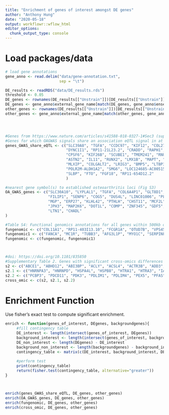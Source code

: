 ```yaml
---
title: "Enrichment of genes of interest amongst DE genes"
author: "Anthony Hung"
date: "2020-05-18"
output: workflowr::wflow_html
editor_options:
  chunk_output_type: console
---
```


# Load packages/data

```r
# load gene annotations
gene_anno <- read.delim("data/gene-annotation.txt",
                        sep = "\t")

DE_results <- readRDS("data/DE_results.rds")
threshold <- 0.05
DE_genes <- rownames(DE_results[["Unstrain"]])[DE_results[["Unstrain"]]$qvalue < threshold]
DE_genes <- gene_anno$external_gene_name[match(DE_genes, gene_anno$ensembl_gene_id)]
other_genes <- rownames(DE_results[["Unstrain"]])[DE_results[["Unstrain"]]$qvalue >= threshold]
other_genes <- gene_anno$external_gene_name[match(other_genes, gene_anno$ensembl_gene_id)]




#Genes from https://www.nature.com/articles/s41588-018-0327-1#Sec3 (supp table 6)
#Genes for which OAGWAS signals share an association eQTL signal in at least one tissue (coloc/metaxcan).
genes_GWAS_share_eQTL <- c("SLC39A8", "TGFA", "CCDC97", "KIF12", "COL27A1", "AC011475.1", "LTBP1", "CSK", "RP11-10A14.8", "RBM6", "DPEP1",
                           "DYNC1I1", "RP11-21L23.2", "CRADD", "RAPH1",  "ANAPC4", "HIST1H2AC", "RABGAP1L", "GLIS3", "RP5-1024C24.1", "DCDC1", "MAPT",
                           "CPSF6", "KIF26B", "SCUBE1", "TMEM241", "RNU2-17P", "CDC5L-RP3-449H6.1", "RN7SKP15-RP11-993B23.1", "RP11-415D17.4", "COL11A1", "ITIH1",
                           "ASTN2", "IL11", "RUNX2", "LMX1B", "MAPT", "RP11-22A3.1-RNU6-962P", "ERG-LINC00114", "SMAD3", "TBX4", "NACA2", "TNC",
                           "MLXIP", "COLGALT2", "LRIG3", "BMP5", "LTBP3", "GSDMC", "SPTBN2", "GDF5", "NFAT5", "SBNO1", 
                           "POLR2M-ALDH1A2", "SMG6", "LOC124685-AC005152.3", "AP3B1", "AC098872.3", "USP8", "RP11-95P13.2-ZC3H11B", "RP11-115J23.1", "HLA-DPB1", "NF1",
                           "SLBP", "FTO", "FGF18", "RP11-654D12.2"
                           )

#nearest gene symbol(s) to established osteoarthritis loci (Fig S3)
OA_GWAS_genes <- c("SLC30A10", "LYPLAL1", "TGFA", "COL6A4P1", "GLT8D1", "TP63", "ANXA3", "BTNL2", "HLA-DQB1", "SUPT3H",
                   "FILIP1", "SENP6", "COG5", "DUS4L", "LINC01006", "PLEC", "GLIS3", "MOB3B", "EQTN", "ASTN2",
                   "MGP", "ERP27", "KLHL42", "PTHLH", "CHST11", "MCF2L", "ALDH1A2", "ALDH1A2", "SMAD3", "FTO",
                   "JPH3", "MAP2K6", "DOT1L", "COMP", "ZNF345", "GDF5", "ZMYND8", "NCOA3", "RWDD2B", "USP16", 
                   "LTN1", "CHADL"
)

#Table S4: Functional genomics annotations for all genes within 500kb of the osteoarthritis-associated variants. (subset to those with any evidence)
fungenomic <- c("COL11A1", "RP11-403I13.10", "FCGR1A", "OTUD7B", "VPS45", "PLEKHO1", "APH1A", "CIART", "RPRD2", "TARS2", "ECM1", "ENSA", "CTSS", "CTSK", "ANXA9", "MINDY1", "MLLT11", "CENPL", "DARS2", "RC3H1", "RP11-160H22.5", "RABGAP1L", "LAMC1", "LAMC2", "NCF2", "COLGALT2", "TSEN15", "LYPLAL1", "RP11-392O17.1", "MARK1", "COX20", "SMYD3", "TTC27", "LTBP1", "FAM98A", "MXD1", "ASPRV1", "TIA1", "PCYOX1", "SNRPG", "FAM136A", "TGFA", "ATP6V1B1", "NAGK", "DYSF", "GLS", "STAT1", "STAT4", "BMPR2", "FAM117B", "ICA1L", "CARF", "WDR12", "RAPH1", "CTLA4", "P4HTM", "WDR6", "IMPDH2", "LAMB2", "AMT", "NICN1", "DAG1", "RNF123", "GMPPB", "IP6K1", "FAM212A", "UBA7", "CAMKV", "ACTBP13", "MST1R", "CTD-2330K9.3", "RBM6", "RBM5", "SEMA3F", "GNAI2", "IFRD2", "HYAL1", "HYAL2", "TMEM115", "CACNA2D2", "CISH", "RRP9", "PCBP4", "ABHD14A", "ABHD14B", "ABHD14A-ACY1", "RPL29", "POC1A", "TWF2", "PPM1M", "WDR82", "GLYCTK", "RP11-168J18.6", "PHF7", "NISCH", "NT5DC2", "PBRM1", "GNL3", "GLT8D1", "SPCS1", "RP5-966M1.5", "NEK4", "ITIH1", "ITIH3", "ITIH4", "MUSTN1", "SFMBT1", "PRKCD", "TKT", "IDUA", "FGFRL1", "RNF212", "CTBP1", "UVSSA", "RP11-1398P2.1", "FAM53A", "SLBP", "RP11-572O17.1", "TMEM129", "TACC3", "FGFR3", "LETM1", "NSD2", "POLN", "ZFYVE28", "RAB28", "NKX3-2", "DHX15", "HNRNPA1P65", "SOD3", "CCDC149", "ZCCHC4", "ANAPC4", "SEL1L3", "PPP3CA", "SLC39A8", "NFKB1", "UBE2D3", "CISD2", "BDH2", "CTD-2179L22.1", "AP3B1", "ARSB", "BHMT2", "BHMT", "DMGDH", "FGF18", "SH3PXD2B", "CARMIL1", "U91328.19", "U91328.22", "HIST1H1C", "HFE", "HIST1H2APS3", "BTN2A2", "BTN3A3", "BTN2A1", "HIST1H2BJ", "HIST1H2AG", "HIST1H2BK", "AGER", "PBX2", "GPSM3", "HLA-DRB5", "RPL32P1", "HLA-DPB1", "COL11A2", "RING1", "BAK1", "ITPR3", "IP6K3", "LEMD2", "YIPF3", "POLR1C", "VEGFA", "C6orf223", "TMEM63B", "SLC29A1", "NFKBIE", "SUPT3H", "RP1-244F24.1", "RUNX2", "SUPT3H", "RUNX2", "RP1-244F24.1", "CLIC5", "RCAN2", "BMP5", "COL12A1", "TMEM30A", "FILIP1", "MYO6", "PON3", "PDK4", "DYNC1I1", "SLC25A13", "DLX6", "DLX5", "ALG1L13P", "FAM86B3P", "ERI1", "PPP1R3B", "RP11-10A14.5", "MSRA", "GSDMC", "FAM49B", "SLC1A1", "JAK2", "SLC31A2", "FKBP15", "CDC26", "POLE3", "C9orf43", "ZNF618", "COL27A1", "ORM1", "ORM2", "TNFSF15", "TNFSF8", "TNC", "COL27A1", "ORM1", "ORM2", "TNFSF15", "TNFSF8", "TNC", "PAPPA", "TLR4", "PBX3", "LMX1B", "ZBTB43", "ANGPTL2", "FAM129B", "MPPED2", "EHD1", "PPP2R5B", "SNX15", "NAALADL1", "TM7SF2", "SYVN1", "CAPN1", "SLC25A45", "FRMD8", "NEAT1", "MALAT1", "SCYL1", "LTBP3", "SSSCA1-AS1", "FAM89B", "KCNK7", "MAP3K11", "RELA", "RNASEH2C", "EFEMP2", "FOSL1", "DRAP1", "BANF1", "TMEM151A", "B4GAT1", "NPAS4", "MRPL11", "PELI3", "ZDHHC24", "EFEMP2", "FOSL1", "DRAP1", "BANF1", "TMEM151A", "B4GAT1", "NPAS4", "MRPL11", "PELI3", "ZDHHC24", "RBM4B", "SPTBN2", "PC", "C11orf86", "RHOD", "ANKRD13D", "RAD9A", "GPR152", "TBX10", "THAP12", "GUCY2EP", "RP11-21L23.4", "RP11-21L23.3", "TSKU", "RP11-21L23.2", "ACER3", "PAK1", "FTH1P16", "RSF1", "INTS13", "FGFR1OP2", "PPFIBP1", "REP15", "HMGB1P49", "MRPS35", "PTHLH", "LRIG3", "SLC16A7", "RP11-813P10.2", "NUP107", "SLC35E3", "MDM2", "CPSF6", "LYZ", "FRS2", "CCT2", "RAB3IP", "MYRFL", "DUSP6", "ATP2B1", "UBE2N", "SOCS2", "RP11-887P2.5", "CRADD", "CEP83", "P2RX7", "P2RX4", "TMEM120B", "AC156455.1", "DIABLO", "DIABLO", "CCDC150P1", "DENR", "HIP1R", "VPS37B", "PITPNM2", "DENR", "HIP1R", "VPS37B", "ABCB9", "PITPNM2", "MPHOSPH9", "C12orf65", "RP11-282O18.3", "CDK2AP1", "SBNO1", "RILPL2", "SNRNP35", "DDX55", "DNAH10OS", "RFLNA", "NCOR2", "FGF7", "USP8", "RP11-562A8.1", "RP11-562A8.5", "AP4E1", "TNFAIP8L3", "CYP19A1", "CGNL1", "ALDH1A2", "ADAM10", "MAP2K1", "LCTL", "SMAD3", "PIAS1", "LOXL1", "ISLR2", "ISLR", "STRA6", "CCDC33", "SEMA7A", "EDC3", "CYP1A1", "CSK", "LMAN1L", "ULK3", "SCAMP2", "MPI", "COX5A", "RPP25", "NEIL1", "MAN2C1", "PTPN9", "IMP3", "SNX33", "CSPG4", "RP11-467J12.4", "RBL2", "AKTIP", "RPGRIP1L", "FTO", "IRX3", "CDH3", "TANGO6", "PDF", "NFAT5", "WWP2", "CLEC18A", "PDXDC2P", "FUK", "COG4", "SF3B3", "IL34", "CYBA", "CDT1", "GALNS", "ANKRD11", "SPG7", "DPEP1", "CHMP1A", "SPATA2L", "ZNF276")
fungenomic1 <- c("FANCA", "MC1R", "TUBB3", "AFG3L1P", "MYO1C", "SERPINF1", "RPA1", "DPH1", "HIC1", "SMG6", "HNRNPA1P16", "TSR1", "MNT", "METTL16", "BLMH", "CTD-2349P21.5", "CTD-2349P21.9", "RNF135", "RP11-271K11.5", "NF1", "OMG", "EVI2B", "EVI2A", "RAB11FIP4", "UTP6", "SUZ12", "RHOT1", "DCAKD", "FMNL1", "ARHGAP27", "PLEKHM1", "RP11-798G7.8", "LRRC37A4P", "DND1P1", "RPS26P8", "CRHR1", "SPPL2C", "MAPT", "RP11-259G18.3", "RP11-259G18.1", "RP11-995C19.2", "LRRC37A2", "ARL17A", "NSF", "WNT3", "GOSR2", "DCAKD", "NMT1", "FMNL1", "PLEKHM1", "GOSR2", "BCAS3", "TBX2", "TBX4", "LINC01152", "SOX9", "TMEM241", "RIOK3", "NPC1", "LAMA3", "OSBPL1A", "OLFM2", "COL5A3", "ANGPTL6", "PPAN", "P2RY11", "DNMT1", "S1PR2", "ICAM1", "ICAM5", "ZGLP1", "CTD-2369P2.12", "TYK2", "PDE4A", "SLC44A2", "ILF3-AS1", "ILF3", "DNM2", "TMED1", "SMARCA4", "KANK2", "TMEM205", "RGL3", "CCDC151", "CNN1", "ACP5", "PLD3", "CTC-492K19.4", "BLVRB", "LTBP4", "NUMBL", "ITPKC", "SNRPA", "MIA", "CYP2T1P", "AXL", "TGFB1", "CEACAM5", "DEDD2", "GSK3A", "ERF", "PAFAH1B3", "TMEM145", "MEGF8", "DNAAF3", "PTPRH", "COX6B2", "IL11", "SHISA7", "NAT14", "SSC5D", "ZNF524", "ZSCAN5A", "ITCH", "MAP1LC3A", "PIGU", "ACSS2", "MYH7B", "TRPC4AP", "EDEM2", "PROCR", "EIF6", "UQCC1", "GDF5", "CEP250", "ERGIC3", "FER1L4", "RBM12", "PHF20", "SCAND1", "SPATA20P1", "KCNJ15", "ERG", "PSMG1", "HMGN1", "RRP7A", "RRP7BP", "CYB5R3", "A4GALT", "RP1-47A17.1", "PACSIN2", "MCAT", "TSPO", "TTLL12", "SCUBE1", "SAMM50", "PARVB")
fungenomic <- c(fungenomic, fungenomic1)



#doi: https://doi.org/10.1101/835850
#Supplementary Table 2. Genes with significant cross-omics differences between high-grade and low-grade cartilage. (transcriptomic, proteomic both were significant)
s2 <- c("ABCE1", "ABHD12", "ABI3BP", "ACLY", "ACSL4", "ACTR3B", "ADD3", "ADPRH", "ADSS", "AEBP1", "AGFG1", "AGTRAP", "AHCY", "AK2", "AKR1B1", "AKR1C1", "AKR1C2", "ALDH18A1", "ALDH1A2", "ALDH1A3", "AMPD2", "ANAPC7", "ANK3", "ANPEP", "APOD", "APP", "ARHGAP17", "ARMC9", "ARSA", "ASAH1", "ATAD3B", "ATP6AP1", "BAIAP2L1", "BCCIP", "BCL2L13", "BLOC1S6", "BOLA2", "BRIX1", "C17orf58", "C1GALT1", "C1QTNF5", "C1R", "C4BPA", "CA5B", "CAPG", "CAPS", "CARHSP1", "CASP3", "CASP4", "CCDC124", "CCDC50", "CCDC85A", "CCDC86", "CCL20", "CCPG1", "CFH", "CHDH", "CHMP1B", "CHMP2A", "CHRDL2", "CLEC3B", "CLIC3", "CLIC6", "CMAS", "CMBL", "CNN2", "CNN3", "COG7", "COL15A1", "COL18A1", "COL1A2", "COL3A1", "COL4A1", "COL4A2", "COL5A1", "COL9A1", "COPB2", "COPG1", "CPSF4", "CPT1A", "CPT2", "CRISPLD1", "CRLF1", "CRTAC1", "CSTB", "CTBP1", "CTBS", "CTSA", "CTSD", "CYLD", "CYP1B1", "CYP27A1", "DCPS", "DDAH1", "DDR2", "DDRGK1", "DDX19A", "DDX21", "DDX46", "DDX47", "DERA", "DFNA5", "DGKA", "DHODH", "DNAJC2", "DPP4", "DPP7", "DPYD", "DSC2", "EARS2", "EFEMP1", "EHHADH", "EIF2B4", "EIF2B5", "ELMO1", "ENO1", "EPB41", "EPB41L3", "EPS8L2", "ERG", "ERP44", "EXD2", "EXOSC4", "EXOSC8", "FABP5", "FAM98A", "FAP", "FARSB", "FBLN1", "FDFT1", "FDPS", "FGD5", "FGF1", "FLOT2", "FN1", "FRZB", "FST", "FSTL1", "FTL", "GADD45GIP1", "GALE", "GALNT10", "GALNT15", "GALNT16", "GCLM", "GFPT2", "GGCT", "GGH", "GLB1", "GLO1", "GLRX", "GLRX3", "GLRX5", "GNL3", "GNPDA1", "GNPNAT1", "GNS", "GPHN", "GPT2", "GPX8", "GRN", "GRWD1", "GSK3B", "GSTZ1", "GTF2F2", "GULP1", "HBA1", "HBB", "HINT3")
s2.1 <- c("HNRNPA3", "HNRNPD", "HSPA4L", "HSPB8", "HTRA1", "HTRA3", "IARS", "IGFBP7", "IL16", "IL17D", "IMPDH1", "INTS10", "IRAK4", "IRS1", "ISG20", "ITM2B", "ITSN1", "KANK2", "KATNAL1", "KCNMA1", "KIAA2013", "KPNA3", "LAMC1", "LAMP1", "LDHB", "LDHD", "LGALS8", "LIG3", "LIMA1", "LMNB2", "LSM12", "LSM7", "LTBP2", "LTBP3", "LUM", "LYPLA2", "MAP1A", "MAP1B", "MAP2K6", "MARCKS", "MATN4", "METTL7A", "MFAP4", "MGAT1", "MGST1", "MMP19", "MPDZ", "MPP6", "MPRIP", "MRC2", "MRPS26", "MRPS27", "MRTO4", "MTAP", "MTMR12", "MYBBP1A", "MYH14", "MYO6", "MYOF", "NAMPT", "NANS", "NDP", "NDRG1", "NDUFB8", "NEDD4L", "NFIA", "NME1", "NME2", "NMI", "NMT2", "NOP58", "NOVA1", "NPC2", "NPEPL1", "NPLOC4", "NPR2", "NQO1", "NR2C2AP", "NRBF2", "NTN1", "NUDC", "NUDT15", "NXT1", "ODF2", "OMD", "OPLAH", "OSBPL1A", "OSBPL3", "OSBPL9", "P4HA3", "PA2G4", "PAK1IP1", "PBXIP1")
s2.2 <- c("PCBP3", "PDCD11", "PDK3", "PDLIM1", "PDLIM4", "PEX5", "PFAS", "PFKL", "PGAM5", "PGRMC1", "PHKA1", "PHLDA1", "PHOSPHO1", "PID1", "PIR", "PKN1", "PLA2G2A", "PLCG1", "PNP", "POLR2C", "PON2", "POSTN", "PPFIA1", "PPIA", "PPP2R5A", "PRELP", "PRMT1", "PRMT5", "PRPF4", "PRPS1", "PSMG3", "PTBP2", "PTGES", "PTGFRN", "PTGIS", "PTPN1", "PTPRA", "PTPRM", "PTPRS", "PTTG1IP", "PUS1", "PXN", "PYCR1", "PYGL", "QSOX1", "RAB23", "RAN", "RANBP1", "RARRES2", "RARS", "RCAN1", "RFC3", "RHOC", "RPS6KA3", "RRAGC", "RRAS2", "RRP9", "RSPO2", "RTN3", "S100A4", "SAMD9L", "SCFD2", "SCIN", "SDF2", "SDHB", "SDR39U1", "SEC13", "SEC31A", "SEMA3C", "SEPT11", "SERPINB8", "SERPINE2", "SH3D19", "SH3KBP1", "SH3PXD2B", "SLC39A14", "SMS", "SMYD5", "SNCA", "SNRPA", "SNTB1", "SNUPN", "SNX21", "SNX5", "SORBS1", "SPECC1", "SPTBN1", "SRI", "SRP54", "SRPX2", "SRSF9", "SSR3", "STBD1", "STK4", "STOML2", "STRAP", "SYMPK", "SYNJ1", "TBC1D4", "TBL2", "TCEAL2", "TCEAL5", "TCEAL6", "TGFBI", "THBS3", "THOC3", "THOC5", "TIMM10", "TIMM50", "TIMP2", "TINAGL1", "TLR2", "TM9SF2", "TMEM2", "TMOD1", "TMOD3", "TNFAIP6", "TOLLIP", "TOMM34", "TP53BP1", "TRA2B", "TRAFD1", "TRAP1", "TRIM47", "TTC9C", "TUBA1B", "TUBA8", "TYMP", "UCHL1", "UCHL3", "UNK", "UPP1", "USP48", "VAV2", "VCAM1", "VDAC1", "VPS36", "VPS37B", "WDR12", "WDR3", "WDR5", "XRCC6", "YARS2", "YBX1", "ZFHX3", "ZFYVE21", "ZPR1")
cross_omic <- c(s2, s2.1, s2.2)

```

# Enrichment Function

Use fisher's exact test to compute significant enrichment.

```r
enrich <- function(genes_of_interest, DEgenes, backgroundgenes){
     #fill contingency table
     DE_interest <- length(intersect(genes_of_interest, DEgenes))
     background_interest <- length(intersect(genes_of_interest, backgroundgenes))
     DE_non_interest <- length(DEgenes) - DE_interest
     background_non_interest <- length(backgroundgenes) - background_interest
     contingency_table <- matrix(c(DE_interest, background_interest, DE_non_interest, background_non_interest), nrow = 2, ncol = 2, byrow = TRUE)
     
     #perform test
     print(contingency_table)
     return(fisher.test(contingency_table, alternative="greater"))
}



enrich(genes_GWAS_share_eQTL, DE_genes, other_genes)
enrich(OA_GWAS_genes, DE_genes, other_genes)
enrich(fungenomic, DE_genes, other_genes)
enrich(cross_omic, DE_genes, other_genes)
```

